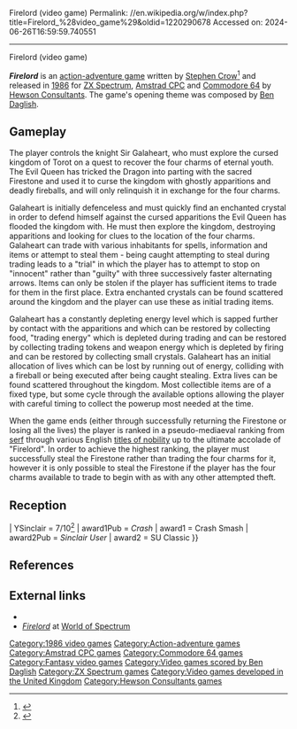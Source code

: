 Firelord (video game)
Permalink: //en.wikipedia.org/w/index.php?title=Firelord_%28video_game%29&oldid=1220290678
Accessed on: 2024-06-26T16:59:59.740551



------
Firelord (video game)
{{Infobox video game
|title = Firelord
|image = Firelord poster.jpg
| alt = Firelord promotional poster
|designer = [[Stephen Crow]]
|composer = [[Ben Daglish]]
|publisher = [[Hewson Consultants]]
|developer = 
|released = 29 October 1986 (Spectrum/Amstrad), 25 November 1986 (C64)<ref name='cvgfirelord'>{{cite magazine |title=Firelord|magazine=Computer and Video Games|issue=61|publisher=EMAP|date=November 1986|page=111|url=https://archive.org/details/ComputerAndVideoGamesIssue061Nov86/page/n110|access-date=11 May 2023}}</ref>
|genre = [[Action-adventure game|Action-adventure]]
|modes = [[Single-player]] 
|platforms = [[ZX Spectrum]], [[Amstrad CPC]], [[Commodore 64]]<ref>{{cite magazine| url=https://archive.org/stream/amtix-magazine-15/Amtix_15_Jan_1987#page/n38/mode/1up |author=<!-- No byline --> |title=Firelord (Ad) |magazine=[[Amtix]] |publisher=[[Newsfield]] |issn=0952-3022 |issue=15 |page=39 |date=January 1987 |access-date=2018-06-13}}</ref>
}}

'''''Firelord''''' is an [[action-adventure game]]  written by [[Stephen Crow]]<ref>{{cite magazine| url=https://archive.org/stream/amtix-magazine-15/Amtix_15_Jan_1987#page/n38/mode/1up |author=<!-- No byline --> |title=Firelord (Ad) |magazine=[[Amtix]] |publisher=[[Newsfield]] |issn=0952-3022 |issue=15 |page=39 |date=January 1987 |access-date=2018-06-13}}</ref> and released in [[1986 in video gaming|1986]] for [[ZX Spectrum]], [[Amstrad CPC]] and [[Commodore 64]] by [[Hewson Consultants]]. The game's opening theme was composed by [[Ben Daglish]].

==Gameplay==
The player controls the knight Sir Galaheart, who must explore the cursed kingdom of Torot on a quest to recover the four charms of eternal youth. The Evil Queen has tricked the Dragon into parting with the sacred Firestone and used it to curse the kingdom with ghostly apparitions and deadly fireballs, and will only relinquish it in exchange for the four charms.

Galaheart is initially defenceless and must quickly find an enchanted crystal in order to defend himself against the cursed apparitions the Evil Queen has flooded the kingdom with. He must then explore the kingdom, destroying apparitions and looking for clues to the location of the four charms. Galaheart can trade with various inhabitants for spells, information and items or attempt to steal them - being caught attempting to steal during trading leads to a "trial" in which the player has to attempt to stop on "innocent" rather than "guilty" with three successively faster alternating arrows. Items can only be stolen if the player has sufficient items to trade for them in the first place. Extra enchanted crystals can be found scattered around the kingdom and the player can use these as initial trading items.

Galaheart has a constantly depleting energy level which is sapped further by contact with the apparitions and which can be restored by collecting food, "trading energy" which is depleted during trading and can be restored by collecting trading tokens and weapon energy which is depleted by firing and can be restored by collecting small crystals. Galaheart has an initial allocation of lives which can be lost by running out of energy, colliding with a fireball or being executed after being caught stealing. Extra lives can be found scattered throughout the kingdom. Most collectible items are of a fixed type, but some cycle through the available options allowing the player with careful timing to collect the powerup most needed at the time.

When the game ends (either through successfully returning the Firestone or losing all the lives) the player is ranked in a pseudo-mediaeval ranking from [[serf]] through various English [[titles of nobility]] up to the ultimate accolade of "Firelord". In order to achieve the highest ranking, the player must successfully steal the Firestone rather than trading the four charms for it, however it is only possible to steal the Firestone if the player has the four charms available to trade to begin with as with any other attempted theft.

==Reception==
{{Video game reviews
| Amtix = 88%<ref>{{cite magazine |url=https://archive.org/stream/amtix-magazine-15/Amtix_15_Jan_1987#page/n14/mode/1up |author=<!-- No byline --> |title=Firelord |magazine=[[Amtix]] |publisher=[[Newsfield]] |issn=0952-3022 |issue=15 |page=15 |date=January 1987 |access-date=2018-06-13}}</ref>
| CRASH = 91%<ref>{{cite magazine |url=https://archive.org/stream/crash-magazine-35/Crash_35_Dec_1986#page/n21/mode/2up |author=<!-- No byline --> |title=Firelord |magazine=[[Crash (magazine)|Crash]] |publisher=[[Newsfield]] |issn=0954-8661 |issue=35 |pages=22–23 |date=December 1986 |access-date=2018-06-13}}</ref>
| SUser = 5/5<ref>{{ cite magazine |url=https://archive.org/stream/sinclair-user-magazine-056/SinclairUser_056_Nov_1986#page/n31/mode/2up |author=<!-- No byline --> |title=Firelord |magazine=[[Sinclair User]] |publisher=[[EMAP]] |issn=0262-5458 |issue=56 |pages=32–33 |date=November 1986 |access-date=2018-06-13}}</ref>
| YSinclair = 7/10<ref>{{cite magazine |url=https://archive.org/stream/your-sinclair-12/YourSinclair_12_Dec_1986#page/n54/mode/1up |author=<!-- No byline --> |title=Firelord |magazine=[[Your Sinclair]] |publisher=[[Dennis Publishing|Sportscene Specialist Press]] |issn=0269-6983 |issue=12 |page=53 |date=December 1986 |access-date=2018-06-13}}</ref>
| award1Pub = ''Crash''
| award1 = Crash Smash
| award2Pub = ''Sinclair User''
| award2 = SU Classic
}}

==References==
{{Reflist}}

== External links ==
* {{lemon64 game|id=923|name=Firelord}}
* [http://www.worldofspectrum.org/infoseekid.cgi?id=0001775 ''Firelord''] at [[World of Spectrum]]

[[Category:1986 video games]]
[[Category:Action-adventure games]]
[[Category:Amstrad CPC games]]
[[Category:Commodore 64 games]]
[[Category:Fantasy video games]]
[[Category:Video games scored by Ben Daglish]]
[[Category:ZX Spectrum games]]
[[Category:Video games developed in the United Kingdom]]
[[Category:Hewson Consultants games]]